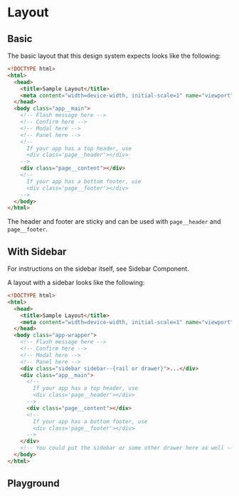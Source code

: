 
# Layout

## Basic

The basic layout that this design system expects looks like the following:

```html
<!DOCTYPE html>
<html>
  <head>
    <title>Sample Layout</title>
    <meta content="width=device-width, initial-scale=1" name="viewport" />
  </head>
  <body class="app__main">
    <!-- Flash message here -->
    <!-- Confirm here -->
    <!-- Modal here -->
    <!-- Panel here -->
    <!--
      If your app has a top header, use
      <div class='page__header'></div>
    -->
    <div class="page__content"></div>
    <!--
      If your app has a bottom footer, use
      <div class='page__footer'></div>
    -->
  </body>
</html>
```

<Canvas withToolbar>
  <Story id="recipes-layout--basic" />
</Canvas>

The header and footer are sticky and can be used with `page__header` and `page__footer`.

## With Sidebar

For instructions on the sidebar itself, see <LinkTo LinkTo kind="components-sidebar--default-drawer">Sidebar Component</LinkTo>.

A layout with a sidebar looks like the following:

```html
<!DOCTYPE html>
<html>
  <head>
    <title>Sample Layout</title>
    <meta content="width=device-width, initial-scale=1" name="viewport" />
  </head>
  <body class="app-wrapper">
    <!-- Flash message here -->
    <!-- Confirm here -->
    <!-- Modal here -->
    <!-- Panel here -->
    <div class="sidebar sidebar--{rail or drawer}">...</div>
    <div class="app__main">
      <!--
        If your app has a top header, use
        <div class='page__header'></div>
      -->
      <div class="page__content"></div>
      <!--
        If your app has a bottom footer, use
        <div class='page__footer'></div>
      -->
    </div>
    <!-- You could put the sidebar or some other drawer here as well -->
  </body>
</html>
```

<Canvas withToolbar>
  <Story id="recipes-layout--sidebar" />
</Canvas>

## Playground

<Primary />
<ArgsTable of="." story="^" />
